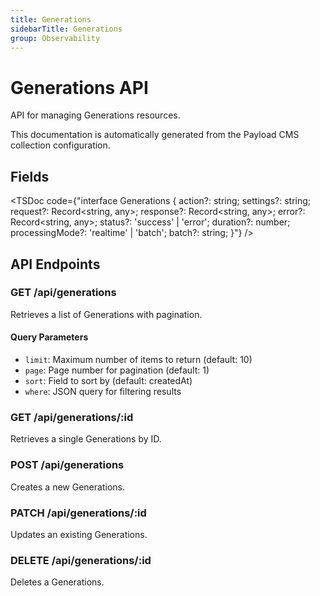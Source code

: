 ```yaml
---
title: Generations
sidebarTitle: Generations
group: Observability
---
```



# Generations API

API for managing Generations resources.

<Callout type="info">
  This documentation is automatically generated from the Payload CMS collection configuration.
</Callout>


## Fields

<TSDoc code={"interface Generations {
  action?: string;
  settings?: string;
  request?: Record<string, any>;
  response?: Record<string, any>;
  error?: Record<string, any>;
  status?: 'success' | 'error';
  duration?: number;
  processingMode?: 'realtime' | 'batch';
  batch?: string;
}"} />




## API Endpoints

### GET /api/generations
Retrieves a list of Generations with pagination.

#### Query Parameters
- `limit`: Maximum number of items to return (default: 10)
- `page`: Page number for pagination (default: 1)
- `sort`: Field to sort by (default: createdAt)
- `where`: JSON query for filtering results

### GET /api/generations/:id
Retrieves a single Generations by ID.

### POST /api/generations
Creates a new Generations.

### PATCH /api/generations/:id
Updates an existing Generations.

### DELETE /api/generations/:id
Deletes a Generations.

